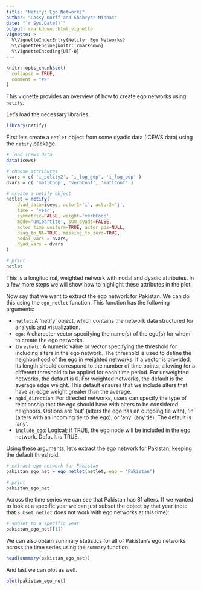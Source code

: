 ```yaml
---
title: "Netify: Ego Networks"
author: "Cassy Dorff and Shahryar Minhas"
date: "`r Sys.Date()`"
output: rmarkdown::html_vignette
vignette: >
  %\VignetteIndexEntry{Netify: Ego Networks}
  %\VignetteEngine{knitr::rmarkdown}
  %\VignetteEncoding{UTF-8}
---
```


```r
knitr::opts_chunk$set(
  collapse = TRUE,
  comment = "#>"
)
```

This vignette provides an overview of how to create ego networks using `netify`.

Let's load the necessary libraries.

```r
library(netify)
```

First lets create a `netlet` object from some dyadic data (ICEWS data) using the `netify` package.

```r
# load icews data
data(icews)

# choose attributes
nvars = c( 'i_polity2', 'i_log_gdp', 'i_log_pop' )
dvars = c( 'matlCoop', 'verbConf', 'matlConf' )

# create a netify object
netlet = netify(
    dyad_data=icews, actor1='i', actor2='j',
    time = 'year',
    symmetric=FALSE, weight='verbCoop',
    mode='unipartite', sum_dyads=FALSE,
    actor_time_uniform=TRUE, actor_pds=NULL,
    diag_to_NA=TRUE, missing_to_zero=TRUE,
    nodal_vars = nvars, 
    dyad_vars = dvars
)

# print
netlet
```

This is a longitudinal, weighted network with nodal and dyadic attributes. In a few more steps we will show how to highlight these attributes in the plot.

Now say that we want to extract the ego network for Pakistan. We can do this using the `ego_netlet` function. This function has the following arguments: 

- `netlet`: A 'netify' object, which contains the network data structured for analysis and visualization.
- `ego`: A character vector specifying the name(s) of the ego(s) for whom to create the ego networks.
- `threshold`: A numeric value or vector specifying the threshold for including alters in the ego network. The threshold is used to define the neighborhood of the ego in weighted networks. If a vector is provided, its length should correspond to the number of time points, allowing for a different threshold to be applied for each time period. For unweighted networks, the default is 0. For weighted networks, the default is the average edge weight. This default ensures that we include alters that have an edge weight greater than the average.
- `ngbd_direction`: For directed networks, users can specify the type of relationship that the ego should have with alters to be considered neighbors. Options are 'out' (alters the ego has an outgoing tie with), 'in' (alters with an incoming tie to the ego), or 'any' (any tie). The default is 'any'.
- `include_ego`: Logical; if TRUE, the ego node will be included in the ego network. Default is TRUE.

Using these arguments, let's extract the ego network for Pakistan, keeping the default threshold.

```r
# extract ego network for Pakistan
pakistan_ego_net = ego_netlet(netlet, ego = 'Pakistan')

# print
pakistan_ego_net
```

Across the time series we can see that Pakistan has 81 alters. If we wanted to look at a specific year we can just subset the object by that year (note that `subset_netlet` does not work with ego networks at this time): 

```r
# subset to a specific year
pakistan_ego_net[[1]]
```

We can also obtain summary statistics for all of Pakistan's ego networks across the time series using the `summary` function:

```r
head(summary(pakistan_ego_net))
```

And last we can plot as well. 

```r
plot(pakistan_ego_net)
```
